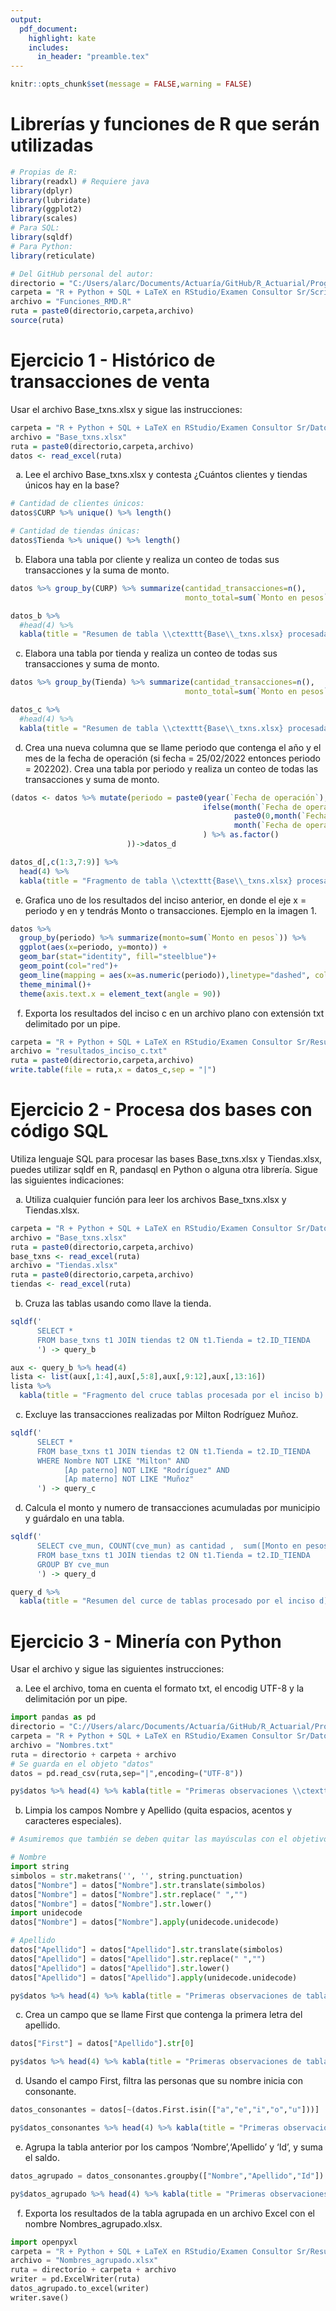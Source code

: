 ```yaml
---
output:  
  pdf_document:
    highlight: kate
    includes:
      in_header: "preamble.tex"
---
```


\includepdf[pages={-}]{Portada.pdf}

```r
knitr::opts_chunk$set(message = FALSE,warning = FALSE)
```

# Librerías y funciones de R que serán utilizadas

```r
# Propias de R:
library(readxl) # Requiere java
library(dplyr)
library(lubridate)
library(ggplot2)
library(scales)
# Para SQL:
library(sqldf)
# Para Python:
library(reticulate)

# Del GitHub personal del autor:
directorio = "C:/Users/alarc/Documents/Actuaría/GitHub/R_Actuarial/Programación General/"
carpeta = "R + Python + SQL + LaTeX en RStudio/Examen Consultor Sr/Scripts de apoyo/"
archivo = "Funciones_RMD.R"
ruta = paste0(directorio,carpeta,archivo)
source(ruta)
```

# Ejercicio 1 - Histórico de transacciones de venta

Usar el archivo Base_txns.xlsx y sigue las instrucciones:


```r
carpeta = "R + Python + SQL + LaTeX en RStudio/Examen Consultor Sr/Datos/"
archivo = "Base_txns.xlsx"
ruta = paste0(directorio,carpeta,archivo)
datos <- read_excel(ruta)
```


a)	Lee el archivo Base_txns.xlsx y contesta ¿Cuántos clientes y tiendas únicos hay en la base?

```r
# Cantidad de clientes únicos:
datos$CURP %>% unique() %>% length()

# Cantidad de tiendas únicas:
datos$Tienda %>% unique() %>% length()
```


b)	Elabora una tabla por cliente y realiza un conteo de todas sus transacciones y la suma de monto.

```r
datos %>% group_by(CURP) %>% summarize(cantidad_transacciones=n(),
                                       monto_total=sum(`Monto en pesos`))->datos_b
```
```r
datos_b %>% 
  #head(4) %>% 
  kabla(title = "Resumen de tabla \\ctexttt{Base\\_txns.xlsx} procesada por el inciso b).")
```

\newpage

c)	Elabora una tabla por tienda y realiza un conteo de todas sus transacciones y suma de monto.

```r
datos %>% group_by(Tienda) %>% summarize(cantidad_transacciones=n(),
                                       monto_total=sum(`Monto en pesos`))->datos_c
```
```r
datos_c %>% 
  #head(4) %>% 
  kabla(title = "Resumen de tabla \\ctexttt{Base\\_txns.xlsx} procesada por el inciso c).")
```


d)	Crea una nueva columna que se llame periodo que contenga el año y el mes de la fecha de operación (si fecha = 25/02/2022 entonces periodo = 202202). Crea una tabla por periodo y realiza un conteo de todas las transacciones y suma de monto.

```r
(datos <- datos %>% mutate(periodo = paste0(year(`Fecha de operación`),
                                           ifelse(month(`Fecha de operación`)<10,
                                                  paste0(0,month(`Fecha de operación`)),
                                                  month(`Fecha de operación`))
                                           ) %>% as.factor()
                          ))->datos_d
```
```r
datos_d[,c(1:3,7:9)] %>% 
  head(4) %>% 
  kabla(title = "Fragmento de tabla \\ctexttt{Base\\_txns.xlsx} procesada por el inciso d).")
```


\newpage

e)	Grafica uno de los resultados del inciso anterior, en donde el eje x = periodo y en y tendrás Monto o transacciones. Ejemplo en la imagen 1.

```r
datos %>% 
  group_by(periodo) %>% summarize(monto=sum(`Monto en pesos`)) %>% 
  ggplot(aes(x=periodo, y=monto)) +
  geom_bar(stat="identity", fill="steelblue")+
  geom_point(col="red")+
  geom_line(mapping = aes(x=as.numeric(periodo)),linetype="dashed", color="darkgreen", size=0.75)+
  theme_minimal()+
  theme(axis.text.x = element_text(angle = 90))
```



f)	Exporta los resultados del inciso c en un archivo plano con extensión txt delimitado por un pipe.

```r
carpeta = "R + Python + SQL + LaTeX en RStudio/Examen Consultor Sr/Resultados/"
archivo = "resultados_inciso_c.txt"
ruta = paste0(directorio,carpeta,archivo)
write.table(file = ruta,x = datos_c,sep = "|")
```


\newpage

# Ejercicio 2 - Procesa dos bases con código SQL

Utiliza lenguaje SQL para procesar las bases Base_txns.xlsx y Tiendas.xlsx, puedes utilizar sqldf en R, pandasql en Python o alguna otra librería. Sigue las siguientes indicaciones:

a)	Utiliza cualquier función para leer los archivos Base_txns.xlsx y Tiendas.xlsx.

```r
carpeta = "R + Python + SQL + LaTeX en RStudio/Examen Consultor Sr/Datos/"
archivo = "Base_txns.xlsx"
ruta = paste0(directorio,carpeta,archivo)
base_txns <- read_excel(ruta)
archivo = "Tiendas.xlsx"
ruta = paste0(directorio,carpeta,archivo)
tiendas <- read_excel(ruta)
```


b)	Cruza las tablas usando como llave la tienda.

```r
sqldf('
      SELECT * 
      FROM base_txns t1 JOIN tiendas t2 ON t1.Tienda = t2.ID_TIENDA
      ') -> query_b
```
```r
aux <- query_b %>% head(4)
lista <- list(aux[,1:4],aux[,5:8],aux[,9:12],aux[,13:16])
lista %>% 
  kabla(title = "Fragmento del cruce tablas procesada por el inciso b).")
```

\newpage

c)	Excluye las transacciones realizadas por Milton Rodríguez Muñoz.

```r
sqldf('
      SELECT * 
      FROM base_txns t1 JOIN tiendas t2 ON t1.Tienda = t2.ID_TIENDA
      WHERE Nombre NOT LIKE "Milton" AND
            [Ap paterno] NOT LIKE "Rodríguez" AND
            [Ap materno] NOT LIKE "Muñoz"
      ') -> query_c
```


d)	Calcula el monto y numero de transacciones acumuladas por municipio y guárdalo en una tabla.

```r
sqldf('
      SELECT cve_mun, COUNT(cve_mun) as cantidad ,  sum([Monto en pesos]) as monto
      FROM base_txns t1 JOIN tiendas t2 ON t1.Tienda = t2.ID_TIENDA
      GROUP BY cve_mun
      ') -> query_d
```
```r
query_d %>% 
  kabla(title = "Resumen del curce de tablas procesado por el inciso d). La columna 'cantidad' expresa el número de transacciones acumuladas, y la columna 'monto' el total acumulado del monto en ese municipio." )
```


\newpage

# Ejercicio 3 - Minería con Python

Usar el archivo \ctexttt{Nombres.txt} y sigue las siguientes instrucciones:

a)	Lee el archivo, toma en cuenta el formato txt, el encodig UTF-8 y la delimitación por un pipe.

```python
import pandas as pd
directorio = "C://Users/alarc/Documents/Actuaría/GitHub/R_Actuarial/Programación General/"
carpeta = "R + Python + SQL + LaTeX en RStudio/Examen Consultor Sr/Datos/"
archivo = "Nombres.txt"
ruta = directorio + carpeta + archivo
# Se guarda en el objeto "datos"
datos = pd.read_csv(ruta,sep="|",encoding=("UTF-8"))
```
```r
py$datos %>% head(4) %>% kabla(title = "Primeras observaciones \\ctexttt{Nombres.txt} importada con código Python.")
```


b)	Limpia los campos Nombre y Apellido (quita espacios, acentos y caracteres especiales).

```python
# Asumiremos que también se deben quitar las mayúsculas con el objetivo de tener monotonía.

# Nombre
import string
simbolos = str.maketrans('', '', string.punctuation)
datos["Nombre"] = datos["Nombre"].str.translate(simbolos)
datos["Nombre"] = datos["Nombre"].str.replace(" ","")
datos["Nombre"] = datos["Nombre"].str.lower()
import unidecode
datos["Nombre"] = datos["Nombre"].apply(unidecode.unidecode)

# Apellido
datos["Apellido"] = datos["Apellido"].str.translate(simbolos)
datos["Apellido"] = datos["Apellido"].str.replace(" ","")
datos["Apellido"] = datos["Apellido"].str.lower()
datos["Apellido"] = datos["Apellido"].apply(unidecode.unidecode)
```
```r
py$datos %>% head(4) %>% kabla(title = "Primeras observaciones de tabla \\ctexttt{Nombres.txt} procesada por el inciso b).")
```


c)	Crea un campo que se llame First que contenga la primera letra del apellido.

```python
datos["First"] = datos["Apellido"].str[0]
```
```r
py$datos %>% head(4) %>% kabla(title = "Primeras observaciones de tabla \\ctexttt{Nombres.txt} procesada por el inciso c).")
```


d)	Usando el campo First, filtra las personas que su nombre inicia con consonante.

```python
datos_consonantes = datos[~(datos.First.isin(["a","e","i","o","u"]))]
```
```r
py$datos_consonantes %>% head(4) %>% kabla(title = "Primeras observaciones de tabla \\ctexttt{Nombres.txt} procesada por el inciso d).")
```


e)	Agrupa la tabla anterior por los campos 'Nombre','Apellido' y 'Id', y suma el saldo.  

```python
datos_agrupado = datos_consonantes.groupby(["Nombre","Apellido","Id"]).sum()[["Saldo"]].reset_index()
```
```r
py$datos_agrupado %>% head(4) %>% kabla(title = "Primeras observaciones de tabla \\ctexttt{Nombres.txt} procesada por el inciso e).")
```



f)	Exporta los resultados de la tabla agrupada en un archivo Excel con el nombre Nombres_agrupado.xlsx.

```python
import openpyxl
carpeta = "R + Python + SQL + LaTeX en RStudio/Examen Consultor Sr/Resultados/"
archivo = "Nombres_agrupado.xlsx"
ruta = directorio + carpeta + archivo
writer = pd.ExcelWriter(ruta)
datos_agrupado.to_excel(writer)
writer.save()
```


